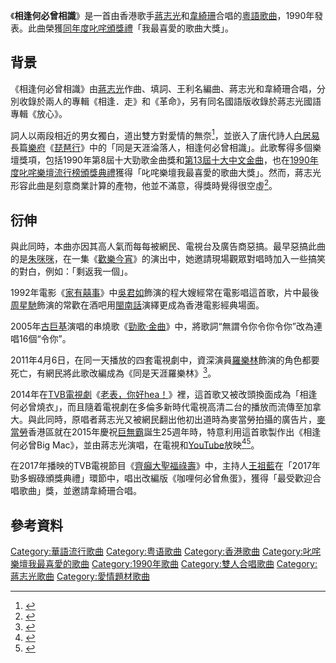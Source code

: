 {{Infobox song 
|Album =相逢．走
|Artist=[[蔣志光|蔣志光]]、[[韋綺珊|韋綺珊]]
|type=song
|Composer=
|Writer=蔣志光
|Arranger=王利名
|Producer=王利名
|Genre=粵語流行
|Label=[[飛圖唱片|永高創意]]
|Released =1990年
| Length         = {{Duration|m=4|s=23}}
| Misc = {{External music video|1={{YouTube|dTtxd7Fzsvo}}}}
}}
《'''相逢何必曾相識'''》是一首由香港歌手[[蔣志光|蔣志光]]和[[韋綺珊|韋綺珊]]合唱的[[粵語歌曲|粵語歌曲]]，1990年發表。此曲榮獲[[1990年度叱咤樂壇流行榜頒獎典禮|同年度叱咤頒獎禮]]「我最喜愛的歌曲大獎」。

== 背景 ==
《相逢何必曾相識》由[[蔣志光|蔣志光]]作曲、填詞、王利名編曲、蔣志光和韋綺珊合唱，分別收錄於兩人的專輯《相逢．走》和《革命》，另有同名國語版收錄於蔣志光國語專輯《放心》。

詞人以兩段相近的男女獨白，道出雙方對愛情的無奈<ref>{{Cite book|title=Xiang gang yue yu liu xing ge ci yan jiu : Ba shi nian dai zhong qi zhi jiu shi nian dai zhong qi / .|url=https://www.worldcat.org/oclc/1129693661|publisher=Liang guang wen hua you xian gong si|date=2016|location=Xianggang|isbn=978-988-8365-30-2|oclc=1129693661|last=Zhu,Yaowei.|last2=朱耀伟.}}</ref>，並嵌入了唐代詩人[[白居易|白居易]]長篇[[樂府|樂府]]《[[琵琶行|琵琶行]]》中的「同是天涯淪落人，相逢何必曾相識」。此歌奪得多個樂壇獎項，包括1990年第8屆十大勁歌金曲獎和[[第十三屆十大中文金曲得獎名單|第13屆十大中文金曲]]，也在[[1990年度叱咤樂壇流行榜頒獎典禮|1990年度叱咤樂壇流行榜頒獎典禮]]獲得「叱咤樂壇我最喜愛的歌曲大獎」。然而，蔣志光形容此曲是刻意商業計算的產物，他並不滿意，得獎時覺得很空虛<ref>{{Cite news|url=https://hk.lifestyle.appledaily.com/nextplus/magazine/article/20040812/2_4232003/%E5%87%8D-%E9%BD%8B-%E5%95%A1-%E8%94%A3-%E5%BF%97-%E5%85%89|title=凍 齋 啡  蔣 志 光|author=|date=2004-08-12|work=壹周刊|publisher=|accessdate=|language=|format=|archive-date=2020-04-26|archive-url=https://web.archive.org/web/20200426165732/https://hk.lifestyle.appledaily.com/nextplus/magazine/article/20040812/2_4232003/%E5%87%8D-%E9%BD%8B-%E5%95%A1-%E8%94%A3-%E5%BF%97-%E5%85%89|dead-url=yes}}</ref>。

==衍伸==
與此同時，本曲亦因其高人氣而每每被網民、電視台及廣告商惡搞。最早惡搞此曲的是[[朱咪咪|朱咪咪]]，在一集《[[歡樂今宵|歡樂今宵]]》的演出中，她邀請現場觀眾對唱時加入一些搞笑的對白，例如：「剩返我一個」。

1992年電影《[[家有囍事|家有囍事]]》中[[吳君如|吳君如]]飾演的程大嫂經常在電影唱這首歌，片中最後[[周星馳|周星馳]]飾演的常歡在酒吧用[[闽南语|閩南話]]演繹更成為香港電影經典場面。

2005年[[古巨基|古巨基]]演唱的串燒歌《[[勁歌金曲系列|勁歌·金曲]]》中，將歌詞“無謂令你令你令你”改為連唱16個“令你”。

2011年4月6日，在同一天播放的四套電視劇中，資深演員[[羅樂林|羅樂林]]飾演的角色都要死亡，有網民將此歌改編成為《同是天涯羅樂林》<ref>{{YouTube |id=wQ1fJIlMTcI}}</ref>。

2014年在[[TVB|TVB]][[電視劇|電視劇]]《[[老表，你好hea！|老表，你好hea！]]》裡，這首歌又被改頭換面成為「相逢何必曾燒衣」，而且隨着電視劇在多倫多新時代電視高清二台的播放而流傳至加拿大。與此同時，原唱者蔣志光又被網民翻出他初出道時為麥當勞拍攝的廣告片，[[麦当劳|麥當勞]]香港區就在2015年慶祝[[大麥克漢堡|巨無霸]]誕生25週年時，特意利用這首歌製作出《相逢何必曾Big Mac》，並由蔣志光演唱，在電視和[[YouTube|YouTube]]放映<ref>{{Youtube |id=FAXu3lkK2zE }}</ref><ref name=hket01>{{Cite news |url=http://topick.hket.com/article/610550/%E8%94%A3%E5%BF%97%E5%85%89%E7%BF%BB%E5%94%B1%E7%B6%93%E5%85%B8%E9%87%91%E6%9B%B2%E3%80%8A%E7%9B%B8%E9%80%A2%E4%BD%95%E5%BF%85%E6%9B%BEBig%20Mac%E3%80%8B |title=蔣志光翻唱經典金曲《相逢何必曾Big Mac》 |date=2015-06-03 |website=hket.com |accessdate=2016-10-24 |archive-date=2019-06-29 |archive-url=https://web.archive.org/web/20190629065836/https://topick.hket.com/article/610550/%e8%94%a3%e5%bf%97%e5%85%89%e7%bf%bb%e5%94%b1%e7%b6%93%e5%85%b8%e9%87%91%e6%9b%b2%e3%80%8a%e7%9b%b8%e9%80%a2%e4%bd%95%e5%bf%85%e6%9b%beBig%20Mac%e3%80%8b |dead-url=no }}</ref>。

在2017年播映的TVB電視節目《[[齊癲大聖福祿壽|齊癲大聖福祿壽]]》中，主持人[[王祖藍|王祖藍]]在「2017年勁多蝦碌頒獎典禮」環節中，唱出改編版《咖哩何必曾魚蛋》，獲得「最受歡迎合唱歌曲」獎，並邀請韋綺珊合唱。

==參考資料==
{{reflist}}

{{叱咤我最喜愛歌曲}}

[[Category:華語流行歌曲|Category:華語流行歌曲]]
[[Category:粤语歌曲|Category:粤语歌曲]]
[[Category:香港歌曲|Category:香港歌曲]]
[[Category:叱咤樂壇我最喜愛的歌曲|Category:叱咤樂壇我最喜愛的歌曲]]
[[Category:1990年歌曲|Category:1990年歌曲]]
[[Category:雙人合唱歌曲|Category:雙人合唱歌曲]]
[[Category:蔣志光歌曲|Category:蔣志光歌曲]]
[[Category:愛情題材歌曲|Category:愛情題材歌曲]]